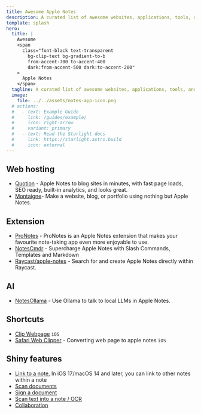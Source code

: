 ```yaml
---
title: Awesome Apple Notes
description: A curated list of awesome websites, applications, tools, and shiny things for Apple Notes.
template: splash
hero:
  title: |
    Awesome
    <span
      class="font-black text-transparent
        bg-clip-text bg-gradient-to-b
        from-accent-700 to-accent-400
        dark:from-accent-500 dark:to-accent-200"
    >
      Apple Notes
    </span>
  tagline: A curated list of awesome websites, applications, tools, and shiny things for Apple Notes.
  image:
    file: ../../assets/notes-app-icon.png
  # actions:
  #   - text: Example Guide
  #     link: /guides/example/
  #     icon: right-arrow
  #     variant: primary
  #   - text: Read the Starlight docs
  #     link: https://starlight.astro.build
  #     icon: external
---
```


## Web hosting

- [Quotion](https://quotion.co/) - Apple Notes to blog sites in minutes, with fast page loads, SEO ready, built-in analytics, and looks great.
- [Montaigne](https://montaigne.io/)- Make a website, blog, or portfolio using nothing but Apple Notes.

## Extension

- [ProNotes](https://www.pronotes.app) - ProNotes is an Apple Notes extension that makes your favourite note-taking app even more enjoyable to use.
- [NotesCmdr](https://smallest.app/notescmdr/) - Supercharge Apple Notes with Slash Commands, Templates and Markdown
- [Raycast/apple-notes](https://www.raycast.com/raycast/apple-notes) - Search for and create Apple Notes directly within Raycast.

## AI

- [NotesOllama](https://smallest.app/notesollama/) - Use Ollama to talk to local LLMs in Apple Notes.

## Shortcuts

- [Clip Webpage](https://www.icloud.com/shortcuts/2da7ad7272584e3d8ee26a9f5a47b5a7) `iOS`
- [Safari Web Clipper](https://www.icloud.com/shortcuts/2630fd01fc1346839ddb8b5ca5df2d24) - Converting web page to apple notes `iOS`

## Shiny features

- [Link to a note](https://support.apple.com/en-us/118442#:~:text=to%20your%20notes.-,Link%20to%20a%20note,-In%20iOS%2017), In iOS 17/macOS 14 and later, you can link to other notes within a note
- [Scan documents](https://support.apple.com/en-us/108963#:~:text=iPhone%20or%20iPad.-,Scan%20a%20document,-Open%20Notes%20and)
- [Sign a document](https://support.apple.com/en-us/108963#:~:text=your%20Mac.-,Sign%20a%20document,-Open%20Notes%2C%20then)
- [Scan text into a note / OCR](https://support.apple.com/guide/iphone/scan-text-and-documents-iph653f28965/ios)
- [Collaboration](https://support.apple.com/guide/iphone/share-and-collaborate-iphe4d04f674/ios)

<script
  defer
  src='https://static.cloudflareinsights.com/beacon.min.js'
  data-cf-beacon='{"token": "3162385c17e3411a89685ba7dc4b98e3"}'
></script>
